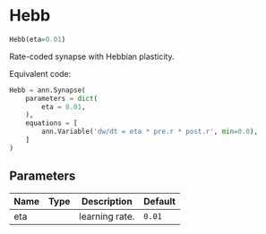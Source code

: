 # Hebb { #ANNarchy.models.Synapses.Hebb }

```python
Hebb(eta=0.01)
```

Rate-coded synapse with Hebbian plasticity.

Equivalent code:

```python
Hebb = ann.Synapse(
    parameters = dict(
        eta = 0.01,
    ),
    equations = [
        ann.Variable('dw/dt = eta * pre.r * post.r', min=0.0),
    ]
)
```

## Parameters {.doc-section .doc-section-parameters}

| Name   | Type   | Description    | Default   |
|--------|--------|----------------|-----------|
| eta    |        | learning rate. | `0.01`    |
